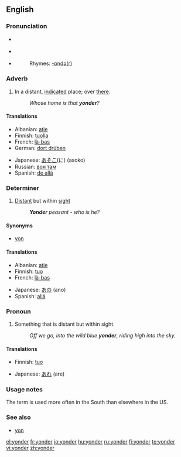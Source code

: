 {{was wotd|2006|December|2}}
==English==

===Pronunciation===
* {{a|RP}} {{IPA|/ˈjɒndə(r)/}}
* {{a|US}} {{IPA|/ˈjɑːndə(r)/}}
* {{audio|en-us-yonder.ogg|Audio (US)}}
*: Rhymes: [[Rhymes:English:-ɒndə(r)|-ɒndə(r)]]

===Adverb===
{{en-adv|-}}

# In a distant, [[indicate]]d place; over [[there]].
#: ''Whose home is that '''yonder'''?''

====Translations====
{{trans-top|in a distant, indicated place}}
* Albanian: [[atje]]
* Finnish: [[tuolla]]
* French: [[là-bas]]
* German: [[dort drüben]]
{{trans-mid}}
* Japanese: [[あそこ]](に) (asoko)
* Russian: [[вон там]]
* Spanish: [[de allá]]
{{trans-bottom}}

===Determiner===
{{en-det}}

# [[distant|Distant]] but within [[sight]]
#: '' '''Yonder''' peasant - who is he?''

====Synonyms====
* {{sense|distant but within sight}} [[yon]]

====Translations====
{{trans-top|distant but within sight}}
* Albanian: [[atje]]
* Finnish: [[tuo]]
* French: [[là-bas]]
{{trans-mid}}
* Japanese: [[あの]] (ano)
* Spanish: [[allá]]
{{trans-bottom}}

===Pronoun===
{{infl|en|pronoun}}

# Something that is distant but within sight.
#: ''Off we go, into the wild blue '''yonder''', riding high into the sky.''

====Translations====
{{trans-top|something that is distant but within sight}}
* Finnish: [[tuo]]
{{trans-mid}}
* Japanese: [[あれ]] (are)
{{trans-bottom}}

===Usage notes===
The term {{term|yonder}} is used more often in the South than elsewhere in the US.

===See also===
* [[yon]]

[[el:yonder]]
[[fr:yonder]]
[[io:yonder]]
[[hu:yonder]]
[[ru:yonder]]
[[fi:yonder]]
[[te:yonder]]
[[vi:yonder]]
[[zh:yonder]]